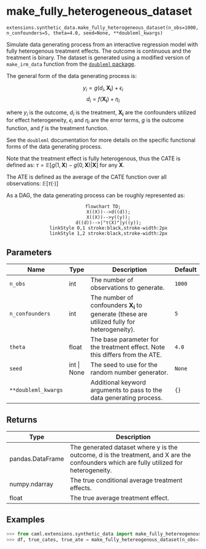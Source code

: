 # make_fully_heterogeneous_dataset { #caml.extensions.synthetic_data.make_fully_heterogeneous_dataset }

`extensions.synthetic_data.make_fully_heterogeneous_dataset(n_obs=1000, n_confounders=5, theta=4.0, seed=None, **doubleml_kwargs)`

Simulate data generating process from an interactive regression model with fully heterogenous treatment effects. The outcome is continuous and the treatment is binary.
The dataset is generated using a modified version of `make_irm_data` function from the [`doubleml` package](https://docs.doubleml.org/stable/index.html).

The general form of the data generating process is:

$$
y_i= g(d_i,\mathbf{X_i})+\epsilon_i
$$
$$
d_i=f(\mathbf{X_i})+\eta_i
$$

where $y_i$ is the outcome, $d_i$ is the treatment, $\mathbf{X_i}$ are the confounders utilized for effect heterogeneity, $\epsilon_i$ and $\eta_i$ are the error terms, $g$ is the outcome function, and $f$ is the treatment function.

See the `doubleml` documentation for more details on the specific functional forms of the data generating process.

Note that the treatment effect is fully heterogenous, thus the CATE is defined as: $\tau = \mathbb{E}[g(1,\mathbf{X}) - g(0,\mathbf{X})|\mathbf{X}]$ for any $\mathbf{X}$.

The ATE is defined as the average of the CATE function over all observations: $\mathbb{E}[\tau (\cdot)]$

As a DAG, the data generating process can be roughly represented as:

<div style="text-align: center;">
```mermaid
flowchart TD;
    X((X))-->d((d));
    X((X))-->y((y));
    d((d))-->|"τ(X)"|y((y));
    linkStyle 0,1 stroke:black,stroke-width:2px
    linkStyle 1,2 stroke:black,stroke-width:2px
```
</div>

## Parameters

| Name                | Type        | Description                                                                                        | Default   |
|---------------------|-------------|----------------------------------------------------------------------------------------------------|-----------|
| `n_obs`             | int         | The number of observations to generate.                                                            | `1000`    |
| `n_confounders`     | int         | The number of confounders $\mathbf{X_i}$ to generate (these are utilized fully for heterogeneity). | `5`       |
| `theta`             | float       | The base parameter for the treatment effect. Note this differs from the ATE.                       | `4.0`     |
| `seed`              | int \| None | The seed to use for the random number generator.                                                   | `None`    |
| `**doubleml_kwargs` |             | Additional keyword arguments to pass to the data generating process.                               | `{}`      |

## Returns

| Type             | Description                                                                                                                             |
|------------------|-----------------------------------------------------------------------------------------------------------------------------------------|
| pandas.DataFrame | The generated dataset where y is the outcome, d is the treatment, and X are the confounders which are fully utilized for heterogeneity. |
| numpy.ndarray    | The true conditional average treatment effects.                                                                                         |
| float            | The true average treatment effect.                                                                                                      |

## Examples

```python
>>> from caml.extensions.synthetic_data import make_fully_hetereogenous_dataset
>>> df, true_cates, true_ate = make_fully_hetereogenous_dataset(n_obs=1000, n_confounders=5, theta=4.0, seed=1)
```